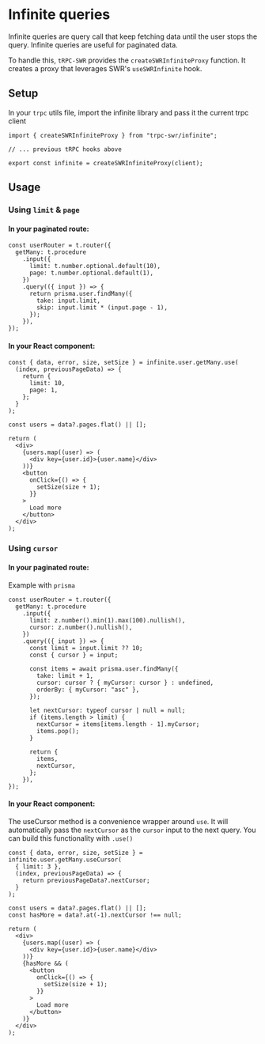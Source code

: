 # Infinite queries

Infinite queries are query call that keep fetching data until the user stops the query. Infinite queries are useful for paginated data.

To handle this, `tRPC-SWR` provides the `createSWRInfiniteProxy` function. It creates a proxy that leverages SWR's `useSWRInfinite` hook.

## Setup

In your `trpc` utils file, import the infinite library and pass it the current trpc client

```tsx
import { createSWRInfiniteProxy } from "trpc-swr/infinite";

// ... previous tRPC hooks above

export const infinite = createSWRInfiniteProxy(client);
```

## Usage

### Using `limit` & `page`

#### In your paginated route:

```tsx
const userRouter = t.router({
  getMany: t.procedure
    .input({
      limit: t.number.optional.default(10),
      page: t.number.optional.default(1),
    })
    .query(({ input }) => {
      return prisma.user.findMany({
        take: input.limit,
        skip: input.limit * (input.page - 1),
      });
    }),
});
```

#### In your React component:

```tsx
const { data, error, size, setSize } = infinite.user.getMany.use(
  (index, previousPageData) => {
    return {
      limit: 10,
      page: 1,
    };
  }
);

const users = data?.pages.flat() || [];

return (
  <div>
    {users.map((user) => (
      <div key={user.id}>{user.name}</div>
    ))}
    <button
      onClick={() => {
        setSize(size + 1);
      }}
    >
      Load more
    </button>
  </div>
);
```

### Using `cursor`

#### In your paginated route:

Example with `prisma`

```tsx
const userRouter = t.router({
  getMany: t.procedure
    .input({
      limit: z.number().min(1).max(100).nullish(),
      cursor: z.number().nullish(),
    })
    .query(({ input }) => {
      const limit = input.limit ?? 10;
      const { cursor } = input;

      const items = await prisma.user.findMany({
        take: limit + 1,
        cursor: cursor ? { myCursor: cursor } : undefined,
        orderBy: { myCursor: "asc" },
      });

      let nextCursor: typeof cursor | null = null;
      if (items.length > limit) {
        nextCursor = items[items.length - 1].myCursor;
        items.pop();
      }

      return {
        items,
        nextCursor,
      };
    }),
});
```

#### In your React component:

The useCursor method is a convenience wrapper around `use`. It will automatically pass the `nextCursor` as the `cursor` input to the next query. You can build this functionality with `.use()`

```tsx
const { data, error, size, setSize } = infinite.user.getMany.useCursor(
  { limit: 3 },
  (index, previousPageData) => {
    return previousPageData?.nextCursor;
  }
);

const users = data?.pages.flat() || [];
const hasMore = data?.at(-1).nextCursor !== null;

return (
  <div>
    {users.map((user) => (
      <div key={user.id}>{user.name}</div>
    ))}
    {hasMore && (
      <button
        onClick={() => {
          setSize(size + 1);
        }}
      >
        Load more
      </button>
    )}
  </div>
);
```
